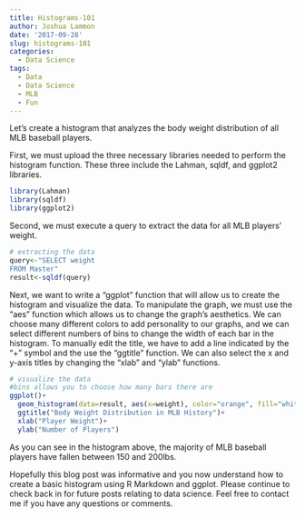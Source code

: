 ```yaml
---
title: Histograms-101
author: Joshua Lammon
date: '2017-09-28'
slug: histograms-101
categories:
  - Data Science
tags:
  - Data
  - Data Science
  - MLB
  - Fun
---
```

Let's create a histogram that analyzes the body weight distribution of all MLB baseball players.

First, we must upload the three necessary libraries needed to perform the histogram function. These three include the Lahman, sqldf, and ggplot2 libraries. 
```r
library(Lahman)
library(sqldf)
library(ggplot2)
```

Second, we must execute a query to extract the data for all MLB players' weight.
```r
# extracting the data
query<-"SELECT weight
FROM Master"
result<-sqldf(query)
```

Next, we want to write a "ggplot" function that will allow us to create the histogram and visualize the data. To manipulate the graph, we must use the "aes" function which allows us to change the graph's aesthetics. We can choose many different colors to add personality to our graphs, and we can select different numbers of bins to change the width of each bar in the histogram. To manually edit the title, we have to add a line indicated by the "+" symbol and the use the "ggtitle" function. We can also select the x and y-axis titles by changing the "xlab" and "ylab" functions.
```r
# visualize the data
#bins allows you to choose how many bars there are
ggplot()+
  geom_histogram(data=result, aes(x=weight), color="orange", fill="white", bins=50)+
  ggtitle("Body Weight Distribution in MLB History")+
  xlab("Player Weight")+
  ylab("Number of Players")
```

As you can see in the histogram above, the majority of MLB baseball players have fallen between 150 and 200lbs.

Hopefully this blog post was informative and you now understand how to create a basic histogram using R Markdown and ggplot. Please continue to check back in for future posts relating to data science. Feel free to contact me if you have any questions or comments. 

